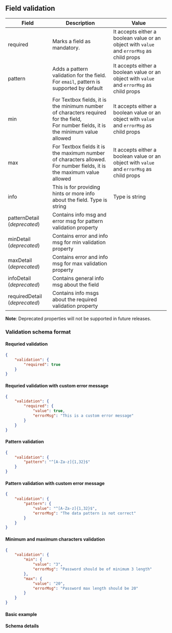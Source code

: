 ## Field validation

| Field          | Description                                                                                                                                 | Value |
| -------------- | ------------------------------------------------------------------------------------------------------------------------------------------- |-------|
| required       | Marks a field as mandatory.                                                                                                |It accepts either a boolean value or an object with `value` and `errorMsg` as child props|
| pattern        | Adds a pattern validation for the field. For `email`, pattern is supported by default                                                       |It accepts either a boolean value or an object with `value` and `errorMsg` as child props|
| min            | For Textbox fields, it is the minimum number of characters required for the field, <br/> For number fields, it is the minimum value allowed |It accepts either a boolean value or an object with `value` and `errorMsg` as child props|
| max            | For Textbox fields it is the maximum number of characters allowed. <br/> For number fields, it is the maximum value allowed                 |It accepts either a boolean value or an object with `value` and `errorMsg` as child props|
| info           | This is for providing hints or more info about the field. Type is string | Type is string |
| patternDetail (_deprecated_)  | Contains info msg and error msg for pattern validation property                                                                             ||
| minDetail (_deprecated_)      | Contains error and info msg for min validation property                                                                                     ||
| maxDetail (_deprecated_)     | Contains error and info msg for max validation property                                                                                     ||
| infoDetail (_deprecated_)    | Contains general info msg about the field                                                                                                   ||
| requiredDetail (_deprecated_)| Contains info msgs about the required validation property ||


**Note**: Deprecated properties will not be supported in future releases.

### Validation schema format

#### Requried validation
```json
{
    "validation": {
        "required": true
    }
}
```
#### Requried validation with custom error message
```json
{
    "validation": {
        "required": {
            "value": true,
            "errorMsg": "This is a custom error message"
        }
    }
}
```

#### Pattern validation
```json
{
    "validation": {
        "pattern": "^[A-Za-z]{1,32}$"
    }
}
```
#### Pattern validation with custom error message
```json
{
    "validation": {
        "pattern": {
            "value": "^[A-Za-z]{1,32}$",
            "errorMsg": "The data pattern is not correct"
        }
    }
}
```

#### Minimum and maximum characters validation
```json
{
    "validation": {
        "min": {
            "value": "3",
            "errorMsg": "Password should be of minimum 3 length"
        },
        "max": {
            "value": "20",
            "errorMsg": "Password max length should be 20"
        }
    }
}
```

#### Basic example


<Form schema={schema} />

#### Schema details


<SchemaViewer value={schema} />